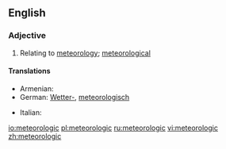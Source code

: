 ==English==
===Adjective===
{{en-adj|-}}

#Relating to [[meteorology]]; [[meteorological]]

====Translations====
{{trans-top|meteorologic}}
* Armenian: {{t-|hy|օդերևութաբանական|tr=òderevut’abanakan|sc=Armn|xs=Armenian}}
* German: [[Wetter|Wetter-]], [[meteorologisch]] {{i|scientific}}
{{trans-mid}}
* Italian: {{t+|it|meteorologico}}
{{trans-bottom}}

[[io:meteorologic]]
[[pl:meteorologic]]
[[ru:meteorologic]]
[[vi:meteorologic]]
[[zh:meteorologic]]